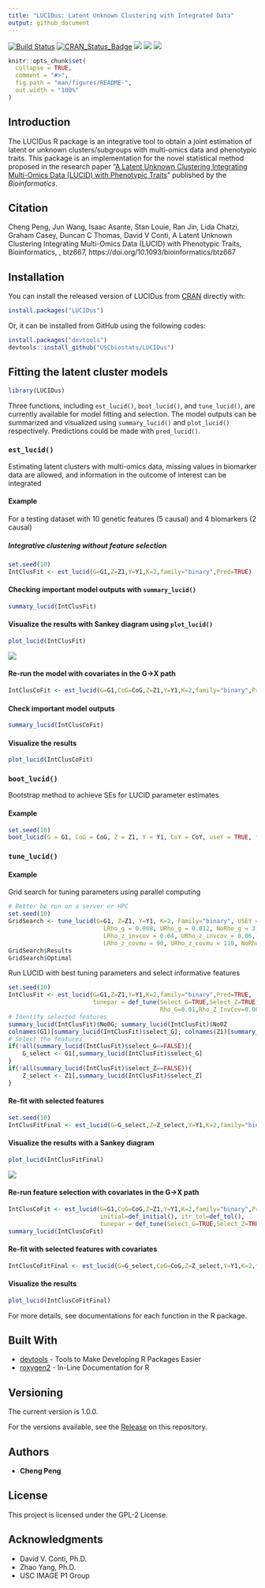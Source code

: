 ```yaml
---
title: "LUCIDus: Latent Unknown Clustering with Integrated Data"
output: github_document
---
```

[![Build Status](https://travis-ci.org/USCbiostats/LUCIDus.svg?branch=master)](https://travis-ci.org/USCbiostats/LUCIDus)
[![CRAN_Status_Badge](http://www.r-pkg.org/badges/version/LUCIDus?color=green)](https://cran.r-project.org/package=LUCIDus)
![](https://cranlogs.r-pkg.org/badges/grand-total/LUCIDus?color=blue)
![](https://cranlogs.r-pkg.org/badges/LUCIDus?color=yellow)
![](https://cranlogs.r-pkg.org/badges/last-week/LUCIDus?color=red)

<!-- README.md is generated from README.Rmd. Please edit that file -->

```r
knitr::opts_chunk$set(
  collapse = TRUE,
  comment = "#>",
  fig.path = "man/figures/README-",
  out.width = "100%"
)
```
## Introduction

The LUCIDus R package is an integrative tool to obtain a joint estimation of latent or unknown clusters/subgroups with multi-omics data and phenotypic traits. This package is an implementation for the novel statistical method proposed in the research paper "[A Latent Unknown Clustering Integrating Multi-Omics Data (LUCID) with Phenotypic Traits](https://doi.org/10.1093/bioinformatics/btz667)" published by the *Bioinformatics*. 

## Citation

Cheng Peng, Jun Wang, Isaac Asante, Stan Louie, Ran Jin, Lida Chatzi, Graham Casey, Duncan C Thomas, David V Conti, A Latent Unknown Clustering Integrating Multi-Omics Data (LUCID) with Phenotypic Traits, Bioinformatics, , btz667, https://doi.org/10.1093/bioinformatics/btz667

## Installation

You can install the released version of LUCIDus from [CRAN](https://CRAN.R-project.org/package=LUCIDus) directly with:

``` r
install.packages("LUCIDus")
```

Or, it can be installed from GitHub using the following codes:

```r
install.packages("devtools")
devtools::install_github("USCbiostats/LUCIDus")
```

## Fitting the latent cluster models

```r
library(LUCIDus)
```

Three functions, including `est_lucid()`, `boot_lucid()`, and `tune_lucid()`, are currently available for model fitting and selection. The model outputs can be summarized and visualized using `summary_lucid()` and `plot_lucid()` respectively. Predictions could be made with `pred_lucid()`.

### `est_lucid()`

Estimating latent clusters with multi-omics data, missing values in biomarker data are allowed, and information in the outcome of interest can be integrated

#### Example

For a testing dataset with 10 genetic features (5 causal) and 4 biomarkers (2 causal)

##### Integrative clustering without feature selection

```r
set.seed(10)
IntClusFit <- est_lucid(G=G1,Z=Z1,Y=Y1,K=2,family="binary",Pred=TRUE)
```

#### Checking important model outputs with `summary_lucid()`

```r
summary_lucid(IntClusFit)
```


#### Visualize the results with Sankey diagram using `plot_lucid()`

```r
plot_lucid(IntClusFit)
```

![](man/figures/Sankey2.png)

#### Re-run the model with covariates in the G->X path

```r
IntClusCoFit <- est_lucid(G=G1,CoG=CoG,Z=Z1,Y=Y1,K=2,family="binary",Pred=TRUE)
```

#### Check important model outputs

```r
summary_lucid(IntClusCoFit)
```

#### Visualize the results

```r
plot_lucid(IntClusCoFit)
```


### `boot_lucid()`

Bootstrap method to achieve SEs for LUCID parameter estimates

#### Example

```r
set.seed(10)
boot_lucid(G = G1, CoG = CoG, Z = Z1, Y = Y1, CoY = CoY, useY = TRUE, family = "binary", K = 2, R=500)
```

### `tune_lucid()`

#### Example

Grid search for tuning parameters using parallel computing

```r
# Better be run on a server or HPC
set.seed(10)
GridSearch <- tune_lucid(G=G1, Z=Z1, Y=Y1, K=2, Family="binary", USEY = TRUE,
                           LRho_g = 0.008, URho_g = 0.012, NoRho_g = 3,
                           LRho_z_invcov = 0.04, URho_z_invcov = 0.06, NoRho_z_invcov = 3,
                           LRho_z_covmu = 90, URho_z_covmu = 110, NoRho_z_covmu = 2)
GridSearch$Results
GridSearch$Optimal
```

Run LUCID with best tuning parameters and select informative features
```r
set.seed(10)
IntClusFit <- est_lucid(G=G1,Z=Z1,Y=Y1,K=2,family="binary",Pred=TRUE,
                        tunepar = def_tune(Select_G=TRUE,Select_Z=TRUE,
                                           Rho_G=0.01,Rho_Z_InvCov=0.06,Rho_Z_CovMu=90))
# Identify selected features
summary_lucid(IntClusFit)$No0G; summary_lucid(IntClusFit)$No0Z
colnames(G1)[summary_lucid(IntClusFit)$select_G]; colnames(Z1)[summary_lucid(IntClusFit)$select_Z]
# Select the features
if(!all(summary_lucid(IntClusFit)$select_G==FALSE)){
    G_select <- G1[,summary_lucid(IntClusFit)$select_G]
}
if(!all(summary_lucid(IntClusFit)$select_Z==FALSE)){
    Z_select <- Z1[,summary_lucid(IntClusFit)$select_Z]
}
```

#### Re-fit with selected features
```r
set.seed(10)
IntClusFitFinal <- est_lucid(G=G_select,Z=Z_select,Y=Y1,K=2,family="binary",Pred=TRUE)
```

#### Visualize the results with a Sankey diagram

```r
plot_lucid(IntClusFitFinal)
```

![](man/figures/Sankey1.png)

#### Re-run feature selection with covariates in the G->X path
```r
IntClusCoFit <- est_lucid(G=G1,CoG=CoG,Z=Z1,Y=Y1,K=2,family="binary",Pred=TRUE,
                          initial=def_initial(), itr_tol=def_tol(),
                          tunepar = def_tune(Select_G=TRUE,Select_Z=TRUE,Rho_G=0.02,Rho_Z_InvCov=0.1,Rho_Z_CovMu=93))
summary_lucid(IntClusCoFit)
```

#### Re-fit with selected features with covariates
```r
IntClusCoFitFinal <- est_lucid(G=G_select,CoG=CoG,Z=Z_select,Y=Y1,K=2,family="binary",Pred=TRUE)
```

#### Visualize the results
```r
plot_lucid(IntClusCoFitFinal)
```

For more details, see documentations for each function in the R package.

## Built With

* [devtools](https://cran.r-project.org/web/packages/devtools/index.html) - Tools to Make Developing R Packages Easier
* [roxygen2](https://cran.r-project.org/web/packages/roxygen2/index.html) - In-Line Documentation for R

## Versioning

The current version is 1.0.0.

For the versions available, see the [Release](https://github.com/USCbiostats/LUCIDus/releases) on this repository. 

## Authors

* **Cheng Peng**

## License

This project is licensed under the GPL-2 License.

## Acknowledgments

* David V. Conti, Ph.D.
* Zhao Yang, Ph.D.
* USC IMAGE P1 Group
